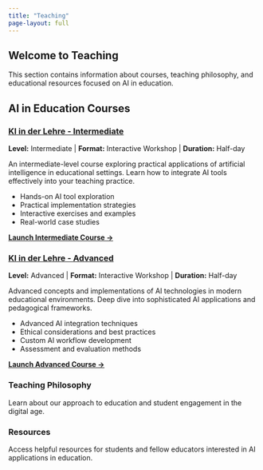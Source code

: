 ```yaml
---
title: "Teaching"
page-layout: full
---
```


## Welcome to Teaching

This section contains information about courses, teaching philosophy, and educational resources focused on AI in education.

## AI in Education Courses

::: {.content-grid}

::: {.feature-card}
### [KI in der Lehre - Intermediate](https://virtuelleakademie.github.io/ki-lehre-intermediate/)

::: {.meta}
**Level:** Intermediate | **Format:** Interactive Workshop | **Duration:** Half-day
:::

An intermediate-level course exploring practical applications of artificial intelligence in educational settings. Learn how to integrate AI tools effectively into your teaching practice.

- Hands-on AI tool exploration
- Practical implementation strategies
- Interactive exercises and examples
- Real-world case studies

[**Launch Intermediate Course →**](https://virtuelleakademie.github.io/ki-lehre-intermediate/){.btn .btn-primary target="_blank"}
:::

::: {.feature-card}
### [KI in der Lehre - Advanced](https://virtuelleakademie.github.io/ki-lehre-advanced/)

::: {.meta}
**Level:** Advanced | **Format:** Interactive Workshop | **Duration:** Half-day
:::

Advanced concepts and implementations of AI technologies in modern educational environments. Deep dive into sophisticated AI applications and pedagogical frameworks.

- Advanced AI integration techniques
- Ethical considerations and best practices
- Custom AI workflow development
- Assessment and evaluation methods

[**Launch Advanced Course →**](https://virtuelleakademie.github.io/ki-lehre-advanced/){.btn .btn-primary target="_blank"}
:::

:::

### Teaching Philosophy

Learn about our approach to education and student engagement in the digital age.

### Resources

Access helpful resources for students and fellow educators interested in AI applications in education.
